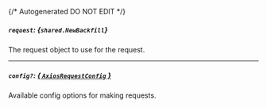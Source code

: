 {/* Autogenerated DO NOT EDIT  */}

##### `request`: *{`shared.NewBackfill`}*
The request object to use for the request.
<Collapsible openLabel={Labels.showProperties} closeLabel={Labels.hideProperties}>
    <NewBackfill/>
</Collapsible>

---
##### `config?`: [*{ `AxiosRequestConfig` }*](https://axios-http.com/docs/req_config)
Available config options for making requests.


